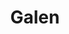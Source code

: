 ---
title: 'Galen'
url: 'https://github.com/siddhantsharma301/Galen'
caption: An anomaly-detection based approach to diagnosing medical images. Built using PyTorch.
preview: '/assets/galen.gif'
tags: [Python, PyTorch, Numpy, OpenCV, Pandas, Jupyter]
---